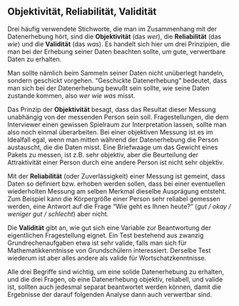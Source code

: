 ## Objektivität, Reliabilität, Validität

Drei häufig verwendete Stichworte, die man im Zusammenhang mit der Datenerhebung hört, sind die **Objektivität** (das *wer*), die **Reliabilität** (das *wie*) und die **Validität** (das *was*). Es handelt sich hier um drei Prinzipien, die man bei der Erhebung seiner Daten beachten sollte, um gute, verwertbare Daten zu erhalten.

Man sollte nämlich beim Sammeln seiner Daten nicht unüberlegt handeln, sondern geschickt vorgehen. "Geschickte Datenerhebung" bedeutet, dass man sich bei der Datenerhebung bewußt sein sollte, wie seine Daten zustande kommen, also *wer wie was* misst.

Das Prinzip der **Objektivität** besagt, dass das Resultat dieser Messung unabhängig von der messenden Person sein soll. Fragestellungen, die dem Interviewer einen gewissen Spielraum zur Interpretation lassen, sollte man also noch einmal überarbeiten. Bei einer objektiven Messung ist es im Idealfall egal, wenn man mitten während der Datenerhebung die Person austauscht, die die Daten misst. Eine Briefwaage um das Gewicht eines Pakets zu messen, ist z.B. sehr objektiv, aber die Beurteilung der Attraktivität einer Person durch eine andere Person ist nicht sehr objektiv.

Mit der **Reliabilität** (oder Zuverlässigkeit) einer Messung ist gemeint, dass Daten so definiert bzw. erhoben werden sollen, dass bei einer eventuellen wiederholten Messung am selben Merkmal dieselbe Ausprägung entsteht. Zum Beispiel kann die Körpergröße einer Person sehr reliabel gemessen werden, eine Antwort auf die Frage "Wie geht es Ihnen heute?" (*gut / okay / weniger gut / schlecht*) aber nicht.

Die **Validität** gibt an, wie gut sich eine Variable zur Beantwortung der eigentlichen Fragestellung eignet. Ein Test bestehend aus zwanzig Grundrechenaufgaben etwa ist sehr valide, falls man sich für Mathematikkenntnisse von Grundschülern interessiert. Derselbe Test wiederum ist aber alles andere als valide für Wortschatzkenntnisse.

Alle drei Begriffe sind wichtig, um eine solide Datenerhebung zu erhalten, und die drei Fragen, ob eine Datenerhebung objektiv, reliabell, und valide ist, sollten auch jedesmal separat beantwortet werden können, damit die Ergebnisse der darauf folgenden Analyse dann auch verwertbar sind.